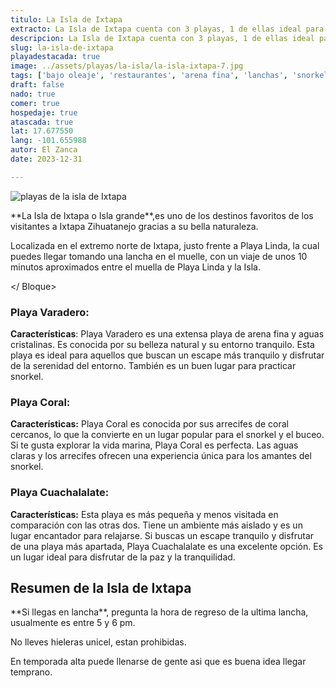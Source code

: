 ```yaml
---
titulo: La Isla de Ixtapa
extracto: La Isla de Ixtapa cuenta con 3 playas, 1 de ellas ideal para hacer snorkel y las otras dos para nadar ya que son de bajo oleaje y todo el año tienen temperaturas agradables
descripcion: La Isla de Ixtapa cuenta con 3 playas, 1 de ellas ideal para hacer snorkel y las otras dos para nadar ya que son de bajo oleaje y todo el año tienen temperaturas agradables
slug: la-isla-de-ixtapa
playadestacada: true
image: ../assets/playas/la-isla/la-isla-ixtapa-7.jpg
tags: ['bajo oleaje', 'restaurantes', 'arena fina', 'lanchas', 'snorkel']
draft: false
nado: true
comer: true
hospedaje: true
atascada: true
lat: 17.677550
lang: -101.655988
autor: El Zanca
date: 2023-12-31

---
```



<Bloque clase="intro-playa">


![playas de la isla de Ixtapa](/la-isla-ico.svg)


<div>
**La Isla de Ixtapa o Isla grande**,es uno de los destinos favoritos de los visitantes a Ixtapa Zihuatanejo gracias a su bella naturaleza.

Localizada en el extremo norte de Ixtapa, justo frente a Playa Linda, la cual puedes llegar tomando una lancha en el muelle, con un viaje de unos 10 minutos aproximados entre el muella de Playa Linda y la Isla.
</div>

</ Bloque>

<Bloque clase='grid contenido zigzag'> 
<RecuadroZig  media="../assets/playas/la-isla/la-isla-de-ixtapa-1.jpg" titulo="Playas tranquilas" descripcion="<b>Es una de las mejores opciones de Ixtapa Zihuatanejo </b>para las personas que buscan una playa de bajo oleaje y facil para relajarse o nadar, con tres playas en la isla, dos de ella optimas para la recración de toda la familia y la otra una gran opción para practicar snorkel" iconoUrl = "/icono-nadar.svg"> </RecuadroZig>
<RecuadroZig  media="../assets/playas/la-isla/la-isla-de-ixtapa-6.jpg" titulo="Playa fotogenica" descripcion="No importa cual de las 3 playas elijas para tomarte fotos, las 3 son playas hermosas con aguas claras y rodeadas de vegetación y pequeños cerros que enmarcan <b>las playas como unas de las playas mas lindas de Ixtapa Zihuatanejo</b>" iconoUrl = "/icono-video.svg"> </RecuadroZig>

</Bloque>
<Bloque clase="grid contenido">
<Youtube url="https://www.youtube.com/embed/pJrTxM6rM1U?si=q9nEagZ9Sh5fR_gm" />
</Bloque>


<Bloque clase='grid pantalla-izq fondo-50'> 
<Resalte encabezado="3 Playas, 1 Isla" media='../assets/playas/la-isla/la-isla-de-ixtapa-3.jpg'>

<h3>Playa Varadero:</h3>

<b>Características</b>: Playa Varadero es una extensa playa de arena fina y aguas cristalinas. Es conocida por su belleza natural y su entorno tranquilo.
Esta playa es ideal para aquellos que buscan un escape más tranquilo y disfrutar de la serenidad del entorno. También es un buen lugar para practicar snorkel.

<h3>Playa Coral:</h3>

<b>Características:</b> Playa Coral es conocida por sus arrecifes de coral cercanos, lo que la convierte en un lugar popular para el snorkel y el buceo. Si te gusta explorar la vida marina, Playa Coral es perfecta. Las aguas claras y los arrecifes ofrecen una experiencia única para los amantes del snorkel.

<h3>Playa Cuachalalate:</h3>

<b>Características:</b> Esta playa es más pequeña y menos visitada en comparación con las otras dos. Tiene un ambiente más aislado y es un lugar encantador para relajarse.
Si buscas un escape tranquilo y disfrutar de una playa más apartada, Playa Cuachalalate es una excelente opción. Es un lugar ideal para disfrutar de la paz y la tranquilidad.
</Resalte>
</Bloque>


<Bloque clase="grid pantalla fondo-fondo">
<Bloque clase="grid contenido">
<Bloque clase="cartasiconos">

<h2>Resumen de la Isla de Ixtapa</h2>

<Cartaiconos icono="/icono-nadar.svg" encabezado="ideal para nadar" />
<Cartaiconos icono="/icono-camara.svg" encabezado="Playa fotogenica" />
<Cartaiconos icono="/icono-relax.svg" encabezado="Relajate y come" />
<Cartaiconos icono="/icono-corazon-fav.svg" encabezado="3 Playas, 1 Isla" />

</Bloque>
</Bloque>
</Bloque>

<Bloque clase="grid pantalla">
<Mapa lat="17.677550" lang="-101.655988" encabezadotip="Tip:" >
**Si llegas en lancha**, pregunta la hora de regreso de la ultima lancha, usualmente es entre 5 y 6 pm.

No lleves hieleras unicel, estan prohibidas.

En temporada alta puede llenarse de gente asi que es buena idea llegar temprano.
</Mapa> 
</Bloque>